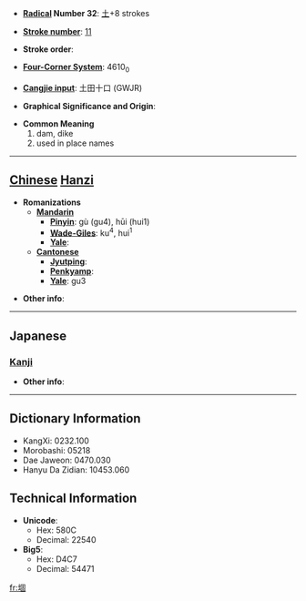 * '''[[Wiktionary:Chinese radical index| Radical]] Number 32''': [[Wiktionary:Chinese radical index 土|土]]+8 strokes

* '''[[Wiktionary:Chinese total strokes index|Stroke number]]''': [[Wiktionary:Chinese total strokes index 11|11]]

* '''Stroke order''': 

* '''[[Wiktionary:Chinese four corner index|Four-Corner System]]''': 4610<sub>0</sub>

* '''[[Wiktionary:Chinese Cangjie index|Cangjie input]]''': 土田十口 (GWJR)

* '''Graphical Significance and Origin''': 

* '''Common Meaning'''
*#dam, dike
*# used in place names


----

== [[Chinese]] [[Hanzi]] ==

* '''Romanizations'''
** '''[[Mandarin]]'''
*** '''[[Pinyin]]''': gù (gu4), hūi (hui1)
*** '''[[Wade-Giles]]''': ku<sup>4</sup>, hui<sup>1</sup>
*** '''[[Yale]]''': 
** '''[[Cantonese]]'''
*** '''[[Jyutping]]''':
*** '''[[Penkyamp]]''': 
*** '''[[Yale]]''': gu3

* '''Other info''': 

----

==Japanese==
===[[Kanji]]===
{{kanji|on readings=[[こ]] (ko), [[く]] (ku)|kun readings=[[つつみ]] (tsutsumi), [[つか]] (tsuka)}}

* '''Other info''':  

----

== Dictionary Information ==

* KangXi: 0232.100
* Morobashi: 05218
* Dae Jaweon: 0470.030
* Hanyu Da Zidian: 10453.060

== Technical Information ==

* '''Unicode''':
** Hex: 580C
** Decimal: 22540
* '''Big5''':
** Hex: D4C7
** Decimal: 54471

[[fr:堌]]